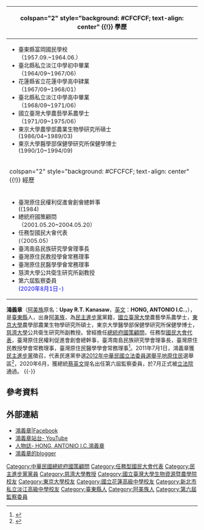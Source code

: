 {{Infobox Officeholder
| name = 鴻義章<br>HONG, ANTONIO I.C.
| image = 
| imagesize = 
|office = [[File:Flag_of_the_Republic_of_China.svg|25px]][[監察院|監察院]]第6屆[[監察委員|監察委員]]
|president= [[蔡英文|蔡英文]]
| 1blankname  =監察院院長 
| 1namedata =[[陳菊|陳菊]]
|term_start = 2020年8月1日
|term_end = 
|office2 =
|term_start2 = 
|term_end2= 
| sex = 男
| birth_date = {{birth_date_and_age|1950|12|23}}
| birth_place = {{ROC}}[[臺灣|臺灣]][[臺東縣|臺東縣]]
| death_date =
| death_place =
| Native place = [[臺灣|臺灣]][[臺東縣|臺東縣]]
| nationality = {{ROC}}
| party = {{無黨籍}}
| parents = 
| relatives = 
| spouse =
| children = 
| profession = 
| website = 
}}
<!-- 學經歷信息開始 -->
{| class="infobox bordered" style="width: 22em; font-size: 90%; text-align: left; float:right;" cellpadding="3"
|-
! colspan="2" style="background: #CFCFCF; text-align: center" {{!}} 學歷
|-
| colspan="2" style="font-size: 90%" |<div style="text-align: left">
*臺東縣富岡國民學校<br>（1957.09.~1964.06.）
*臺北縣私立淡江中學初中畢業<br>（1964/09~1967/06）
*花蓮縣省立花蓮中學高中肄業<br>（1967/09~1968/01）
*臺北縣私立淡江中學高中畢業<br>（1968/09~1971/06）
*國立臺灣大學農藝學系農學士<br>（1971/09~1975/06）
*東京大學農學部農業生物學研究所碩士<br> (1986/04~1989/03)
*東京大學醫學部保健學研究所保健學博士<br>(1990/10~1994/09)
|-
! colspan="2" style="background: #CFCFCF; text-align: center" {{!}} 經歷
|-
| colspan="2" style="font-size: 90%" |<div style="text-align: left">
*臺灣原住民權利促進會創會總幹事<br>((1984)
*總統府國策顧問<br>（2001.05.20~2004.05.20）
*任務型國民大會代表<br>(（2005.05）
*臺湾南島民族研究學會理事長
*臺灣原住民教授學會常務理事
*臺灣原住民醫學學會常務理事
*慈濟大學公共衛生研究所副教授
*第六屆監察委員<br><span style="color: blue;">(2020年8月1日-)</span>
|}

'''鴻義章'''（[[阿美族|阿美族]]原名：'''Upay R.T. Kanasaw'''，[[英文|英文]]：'''HONG, ANTONIO I.C.'''，{{bd|1950年|12月23日|CatIdx=Hong鴻}}），是[[臺東縣|臺東縣]]人，出身[[阿美族|阿美族]]，為[[民主進步黨|民主進步黨]]黨籍，[[國立臺灣大學|國立臺灣大學]]農藝學系農學士，[[東京大學|東京大學]]農學部農業生物學研究所碩士，東京大學醫學部保健學研究所保健學博士，[[慈濟大學|慈濟大學]]公共衛生研究所副教授。曾經擔任[[總統府國策顧問|總統府國策顧問]]，任務型[[國民大會代表|國民大會代表]]，臺灣原住民權利促進會創會總幹事，臺湾南島民族研究學會理事長，臺灣原住民教授學會常務理事，臺灣原住民醫學學會常務理事<ref>{{Cite web |url=http://www.ph.tcu.edu.tw/file/member/mem_fulltime/Upay%20Kanasaw980313.pdf |title=慈濟大學教授鴻義章（ Upay Kanasaw）介紹 |accessdate=2011-08-31 |archive-date=2014-11-27 |archive-url=https://web.archive.org/web/20141127032350/http://www.ph.tcu.edu.tw/file/member/mem_fulltime/Upay%20Kanasaw980313.pdf |dead-url=no }}</ref>。2011年7月1日，鴻義章獲[[民主進步黨|民主進步黨]]徵召，代表民進黨參選[[2012年中華民國立法委員選舉|2012年中華民國立法委員選舉]][[臺灣原住民|平地原住民]]選舉區<ref>{{Cite web |url=http://www.dpp.org.tw/news_content.php?sn=5053 |title=民進黨第8屆平地原住民立委名單 |accessdate=2011-08-31 |archive-date=2011-08-06 |archive-url=https://web.archive.org/web/20110806054500/http://www.dpp.org.tw/news_content.php?sn=5053 |dead-url=no }}</ref>，2020年6月，獲總統[[蔡英文|蔡英文]]提名出任第六屆監察委員，於7月正式被[[立法院|立法院]]通過。
{{-}}

== 參考資料 ==
{{Reflist|2}}

== 外部連結 == 
*[http://zh-tw.facebook.com/people/%E9%B4%BB%E7%BE%A9%E7%AB%A0/100000293070138 鴻義章|Facebook]
*[http://www.youtube.com/watch?v=liioAghwA8g 鴻義章站台- YouTube ]
*[https://web.archive.org/web/20160305023133/http://www.etaiwannews.com/who/index.php?view=428&category=17&lang=tc  人物誌- HONG, ANTONIO I.C.鴻義章]
*[http://www.blogger.com/profile/05058809579642151115 鴻義章的blogger] {{Wayback|url=http://www.blogger.com/profile/05058809579642151115 |date=20160315160252 }}

{{第六屆監察委員}}
{{任務型國民大會代表}}
{{Authority control}}

{{DEFAULTSORT:Hong鴻}}
[[Category:中華民國總統府國策顧問|Category:中華民國總統府國策顧問]]
[[Category:任務型國民大會代表|Category:任務型國民大會代表]]
[[Category:民主進步黨黨員|Category:民主進步黨黨員]]
[[Category:慈濟大學教授|Category:慈濟大學教授]]
[[Category:國立臺灣大學生物資源暨農學院校友|Category:國立臺灣大學生物資源暨農學院校友]]
[[Category:東京大學校友|Category:東京大學校友]]
[[Category:國立花蓮高級中學校友|Category:國立花蓮高級中學校友]]
[[Category:新北市私立淡江高級中學校友|Category:新北市私立淡江高級中學校友]]
[[Category:臺東縣人|Category:臺東縣人]]
[[Category:阿美族人|Category:阿美族人]]
[[Category:第六屆監察委員|Category:第六屆監察委員]]